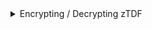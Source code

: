 
<details>
<summary>Encrypting / Decrypting zTDF</summary>
<Tabs>
<TabItem value="go" label="Go">

```go
package main

import (
	"bytes"
	"log"
	"strings"

	"github.com/opentdf/platform/sdk"
)

func main() {
	log.Println("🚀 Starting OpenTDF example...")

	platformEndpoint := "http://localhost:8080"
	log.Printf("📡 Connecting to platform: %s", platformEndpoint)

	// Create a new client
	log.Println("🔐 Initializing new SDK client...")
	client, err := sdk.New(
		platformEndpoint,
		sdk.WithClientCredentials("opentdf", "secret", nil),
	)

	if err != nil {
		log.Fatalf("❌ Client initialization failed: %v", err)
	}

	// Encrypt ztdf
	log.Println("📝 Preparing sensitive data for encryption...")
	str := strings.NewReader("Sensitive data!")
	buf := &bytes.Buffer{}

	log.Println("🔒 Encrypting data...")
	manifest, err := client.CreateTDF(buf, str,
		//sdk.WithDataAttributes("https://opentdf.io/attr/role/value/developer"),
		sdk.WithKasInformation(
			sdk.KASInfo{
				URL: platformEndpoint,
			},
		),
	)

	if err != nil {
		log.Fatalf("❌ Encryption failed: %v", err)
	}

	log.Println("✅ Data successfully encrypted")
	log.Printf("📋 TDF Manifest details:\n\n%v\n\n", manifest)

	// Decrypt ztdf
	log.Println("🔓 Decrypting data...")
	tdfReader, err := client.LoadTDF(bytes.NewReader(buf.Bytes()))
	if err != nil {
		log.Fatalf("❌ Decryption failed: %v", err)
	}

	// Create a buffer to capture the decrypted data
	var decryptedBuf bytes.Buffer
	if _, err = tdfReader.WriteTo(&decryptedBuf); err != nil {
		log.Fatalf("❌ Failed to write decrypted data: %v", err)
	}

	log.Printf("📤 Decrypted content: \n\n%s\n\n", decryptedBuf.String())
	log.Println("✅ Example complete!")
}
```

</TabItem>
<TabItem value="java" label="Java">

```java
package io.opentdf.platform;
import io.opentdf.platform.sdk.*;
import java.io.ByteArrayInputStream;
import java.io.BufferedOutputStream;
import java.nio.charset.StandardCharsets;
import java.io.FileOutputStream;

import com.nimbusds.jose.JOSEException;
import java.io.IOException;
import java.util.concurrent.ExecutionException;

import java.nio.file.StandardOpenOption;
import java.nio.channels.FileChannel;
import java.nio.file.Path;
import java.nio.file.Paths;

import java.security.InvalidAlgorithmParameterException;
import java.security.InvalidKeyException;
import java.security.NoSuchAlgorithmException;
import java.text.ParseException;
import javax.crypto.BadPaddingException;
import javax.crypto.IllegalBlockSizeException;
import javax.crypto.NoSuchPaddingException;
import org.apache.commons.codec.DecoderException;

public class EncryptExample {
    public static void main(String[] args) throws IOException, JOSEException, AutoConfigureException, InterruptedException, ExecutionException {
        String clientId = "opentdf";
        String clientSecret = "secret";
        String platformEndpoint = "http://localhost:8080";

        SDKBuilder builder = new SDKBuilder();
        SDK sdk = builder.platformEndpoint(platformEndpoint)
                .clientSecret(clientId, clientSecret).useInsecurePlaintextConnection(true)
                .build();

        var kasInfo = new Config.KASInfo();
        kasInfo.URL = "http://localhost:8080/kas";

        var tdfConfig = Config.newTDFConfig(Config.withKasInformation(kasInfo), Config.withDataAttributes("https://mynamespace.com/attr/test/value/test1"));

        String str = "Hello, World!";
        
        var in = new ByteArrayInputStream(str.getBytes(StandardCharsets.UTF_8));

        FileOutputStream fos = new FileOutputStream("my.ciphertext");

        new TDF().createTDF(in, fos, tdfConfig, sdk.getServices().kas(), sdk.getServices().attributes());
	Path path = Paths.get("my.ciphertext");
        try (var in = FileChannel.open(path, StandardOpenOption.READ)) {
            var reader = new TDF().loadTDF(in, sdk.getServices().kas());
            reader.readPayload(System.out);
        }
    }
}
```

</TabItem>
<TabItem value="js" label="Typescript">

```typescript
import { AuthProviders, NanoTDFClient } from '@opentdf/sdk';

// Configuration Options
const kasEndpoint = "https://kas.example.com";

// Authentication options (vary by middleware)
const oidcOrigin = "https://idp.example.com";
const clientId = "applicationNameFromIdP";
const refreshToken = "userRefreshTokenValueFromIdP";

// AuthProviders are middlewares that add `Authorization` or other bearer tokens to requests.
// These include The `refresh` provider can be handed a refresh and optional access token.
const authProvider = await AuthProviders.refreshAuthProvider({
  clientId,
  exchange: 'refresh',
  refreshToken,
  oidcOrigin,
});

const client = new TDF3Client({
  authProvider,
  kasEndpoint,
});

// ABAC
const attributes = ["http://example.com/attr/classification/value/secret"]

// encrypt
const source = new ReadableStream({
    pull(controller) {
      controller.enqueue(new TextEncoder().encode(string));
      controller.close();
    },
});
const ciphertextStream = await client.encrypt({ offline: true, source, scope: {attributes} });

// decrypt
const plaintextStream = await client.decrypt({
    source: { type: 'stream', location: ciphertextStream }
});
const plaintext = await plaintextStream.toString();
```

</TabItem>
</Tabs>
</details>